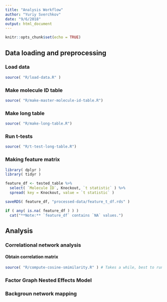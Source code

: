 ```yaml
---
title: "Analysis Workflow"
author: "Yuriy Sverchkov"
date: "9/6/2018"
output: html_document
---
```


```r
knitr::opts_chunk$set(echo = TRUE)
```

## Data loading and preprocessing

### Load data
```r
source( "R/load-data.R" )
```

### Make molecule ID table
```r
source( "R/make-master-molecule-id-table.R")
```

### Make long table
```r
source( "R/make-long-table.R")
```

### Run t-tests
```r
source( "R/t-test-long-table.R")
```

### Making feature matrix
```r
library( dplyr )
library( tidyr )

feature_df <- tested_table %>%
  select( `Molecule ID`, Knockout, `t statistic` ) %>%
  spread( key = Knockout, value = `t statistic` )

saveRDS( feature_df, "processed-data/feature_t_df.rds" )
```

```r
if ( any( is.na( feature_df ) ) )
  cat("**Note:** `feature_df` contains `NA` values.")
```

## Analysis

### Correlational network analysis

#### Obtain correlation matrix
```r
source( "R/compute-cosine-smimilarity.R" ) # Takes a while, best to run in separate process. Condor version also exists.
```

### Factor Graph Nested Effects Model

### Backgroun network mapping

